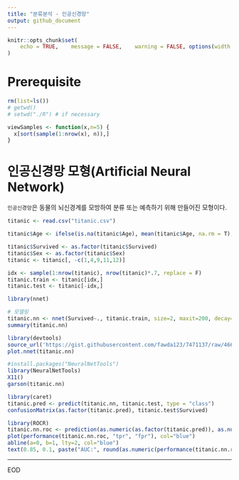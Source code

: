 ```yaml
---
title: "분류분석 - 인공신경망"
output: github_document
---
```


```r
knitr::opts_chunk$set(
	echo = TRUE,	message = FALSE,	warning = FALSE, options(width = 120), fig.width = 12, fig.height = 8
)
```

# Prerequisite
```r
rm(list=ls())
# getwd()
# setwd("./R") # if necessary

viewSamples <- function(x,n=5) {
  x[sort(sample(1:nrow(x), n)),]
}
```


# 인공신경망 모형(Artificial Neural Network)
`인공신경망`은 동물의 뇌신경계를 모방하여 분류 또는 예측하기 위해 만들어진 모형이다.

```r
titanic <- read.csv("titanic.csv")

titanic$Age <- ifelse(is.na(titanic$Age), mean(titanic$Age, na.rm = T), titanic$Age)

titanic$Survived <- as.factor(titanic$Survived)
titanic$Sex <- as.factor(titanic$Sex)
titanic <- titanic[, -c(1,4,9,11,12)]

idx <- sample(1:nrow(titanic), nrow(titanic)*.7, replace = F)
titanic.train <- titanic[idx,]
titanic.test <- titanic[-idx,]
```

```r
library(nnet)

# 모델링
titanic.nn <- nnet(Survived~., titanic.train, size=2, maxit=200, decay=0.0005)
summary(titanic.nn)
```

```r
library(devtools)
source_url('https://gist.githubusercontent.com/fawda123/7471137/raw/466c1474d0a505ff044412703516c34f1a4684a5/nnet_plot_update.r')
plot.nnet(titanic.nn)
```


```r
#install.packages("NeuralNetTools")
library(NeuralNetTools)
X11()
garson(titanic.nn)
```
```r
library(caret)
titanic.pred <- predict(titanic.nn, titanic.test, type = "class")
confusionMatrix(as.factor(titanic.pred), titanic.test$Survived)
```
```r
library(ROCR)
titanic.nn.roc <- prediction(as.numeric(as.factor(titanic.pred)), as.numeric(titanic.test$Survived))
plot(performance(titanic.nn.roc, "tpr", "fpr"), col="blue")
abline(a=0, b=1, lty=2, col="blue")
text(0.85, 0.1, paste("AUC:", round(as.numeric(performance(titanic.nn.roc, "auc")@y.values),3)), col="blue", cex = 1.2)
```

----

EOD